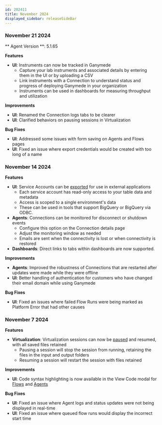 ```yaml
---
id: 202411
title: November 2024
displayed_sidebar: releaseSideBar
---
```


### November 21 2024

** Agent Version **: 5.1.65

**Features**
- **UI**: Instruments can now be tracked in Ganymede
    - Capture your lab instruments and associated details by entering them in the UI or by uploading a CSV
    - Link instruments with a Connection to understand status and progress of deploying Ganymede in your organization
    - Instruments can be used in dashboards for measuring throughput and utilization

**Improvements**
- **UI**: Renamed the Connection logs tabs to be clearer
- **UI**: Clarified behaviors on pausing sessions in Virtualization

**Bug Fixes**
- **UI**: Addressed some issues with form saving on Agents and Flows pages
- **UI**: Fixed an issue where export credentials would be created with too long of a name

### November 14 2024

**Features**
- **UI**: Service Accounts can be [exported](../app/admin/ExternalPlatform#using-ganymede-to-power-external-applications) for use in external applications
    - Each service account has read-only access to your table data and metadata
    - Access is scoped to a single environment's data
    - These can be used in tools that support BigQuery or BigQuery via ODBC.
- **Agents**: Connections can be monitored for disconnect or shutdown events
    - Configure this option on the Connection details page
    - Adjust the monitoring window as needed 
    - Emails are sent when the connectivity is lost or when connectivity is restored
- **Dashboards**: Direct links to tabs within dashboards are now supported.

**Improvements**
- **Agents**: Improved the robustness of Connections that are restarted after updates were made while they were offline
- **UI**: Better handling of authentication for customers who have changed their email domain while using Ganymede

**Bug Fixes**
- **UI**: Fixed an issues where failed Flow Runs were being marked as Platform Error that had other causes

### November 7 2024

**Features**
- **Virtualization**: Virtualization sessions can now be [paused](../app/virt/Virtualization#pausing-a-session) and resumed, with all saved files retained
    - Pausing a session will stop the session from running, retaining the files in the input and output folders
    - Resuming a session will restart the session with files retained

**Improvements**
- **UI**: Code syntax highlighting is now available in the View Code modal for [Flows](../app/flows/FlowEditor#historical-flow-versions) and [Agents](../app/agents/AgentMonitoring#viewing-historical-code)

**Bug Fixes**
- **UI**: Fixed an issue where Agent logs and status updates were not being displayed in real-time
- **UI**: Fixed an issue where queued flow runs would display the incorrect start time

